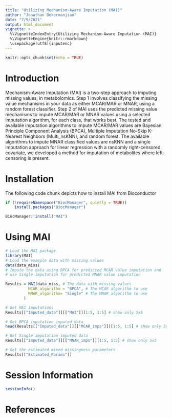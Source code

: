 ```yaml
---
title: "Utilizing Mechanism-Aware Imputation (MAI)"
author: "Jonathan Dekermanjian"
date: "7/9/2021"
output: html_document
vignette: >
  %\VignetteIndexEntry{Utilizing Mechanism-Aware Imputation (MAI)}
  %\VignetteEngine{knitr::rmarkdown}
  \usepackage[utf8]{inputenc}
---
```


```r
knitr::opts_chunk$set(echo = TRUE)
```

# Introduction

Mechanism-Aware Imputation (MAI) is a two-step approach to imputing missing 
values, in metabolomics. Step 1 involves classifying the missing value 
mechanisms in your data as either MCAR/MAR or MNAR, using a random forest 
classifier. Step 2 of MAI uses the predicted missing value mechanisms to impute 
MCAR/MAR or MNAR values using a selected imputation algorithm, for each class, 
that works best. The tested and available imputation algorithms to impute 
MCAR/MAR values are Bayesian Principle Component Analysis (BPCA), Multiple 
Imputation No-Skip K-Nearest Neighbors (Multi_nsKNN), and random forest. 
The available algorithms to impute MNAR classified values are nsKNN and a 
single imputation approach for linear regression with a randomly right-censored 
covariate, we developed a method for imputation of metabolites where 
left-censoring is present.

# Installation

The following code chunk depicts how to install MAI from Bioconductor

```r
if (!requireNamespace("BiocManager", quietly = TRUE))
    install.packages("BiocManager")

BiocManager::install("MAI")
```

# Using MAI

```r
# Load the MAI package
library(MAI)
# Load the example data with missing values
data(data_miss)
# Impute the data using BPCA for predicted MCAR value imputation and
# use Single imputation for predicted MNAR value imputation

Results = MAI(data_miss, # The data with missing values
          MCAR_algorithm = "BPCA", # The MCAR algorithm to use
          MNAR_algorithm= "Single" # The MNAR algorithm to use
        )

# Get MAI imputations
Results[["Imputed_data"]][["MAI"]][1:5, 1:5] # show only 5x5
```

```r
# Get BPCA imputation imputed data
head(Results[["Imputed_data"]][["MCAR_imps"]])[1:5, 1:5] # show only 5x5

# Get Single imputation imputed data
Results[["Imputed_data"]][["MNAR_imps"]][1:5, 1:5] # show only 5x5
```

```r
# Get the estimated mixed missingness parameters
Results[["Estimated_Params"]]
```

# Session Information

```r
sessionInfo()
```

# References


